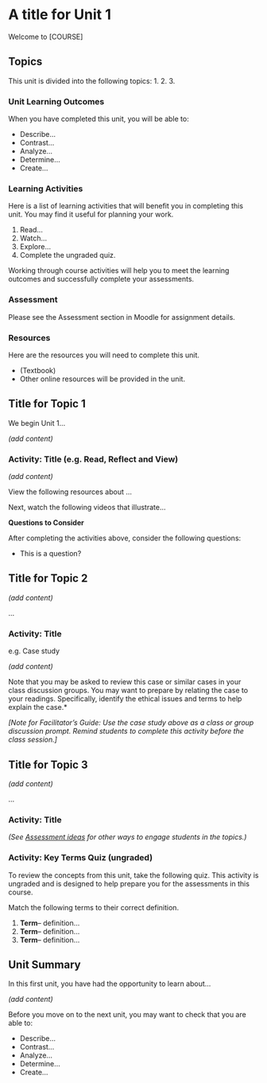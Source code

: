 # A title for Unit 1

Welcome to [COURSE]

## Topics {.unnumbered}

This unit is divided into the following topics:
1.
2.
3.


### Unit Learning Outcomes {.unnumbered}

When you have completed this unit, you will be able to:

- Describe…
- Contrast…
- Analyze…
- Determine…
- Create…

### Learning Activities {.unnumbered}

Here is a list of learning activities that will benefit you in completing this unit. You may find it useful for planning your work.

1. Read…
2. Watch…
3. Explore…
4. Complete the ungraded quiz.


::: {.note icon="true"}

Working through course activities will help you to meet the learning outcomes and successfully complete your assessments.

:::

### Assessment {.unnumbered} 

Please see the Assessment section in Moodle for assignment details.

### Resources {.unnumbered}

Here are the resources you will need to complete this unit.

- (Textbook)
- Other online resources will be provided in the unit.

## Title for Topic 1

We begin Unit 1…

*(add content)*

### Activity: Title (e.g. Read, Reflect and View) {-}

::: {.learning-activity title="this is the title"}

*(add content)*

View the following resources about …

Next, watch the following videos that illustrate…

**Questions to Consider**

After completing the activities above, consider the following questions:

- This is a question?

:::

## Title for Topic 2

*(add content)*

…

### Activity: Title {-}

::: {.learning-activity title="this is the title"}

e.g. Case study

*(add content)*

Note that you may be asked to review this case or similar cases in your class discussion groups. You may want to prepare by relating the case to your readings. Specifically, identify the ethical issues and terms to help explain the case.*

*[Note for Facilitator’s Guide: Use the case study above as a class or group discussion prompt. Remind students to complete this activity before the class session.]*

:::

## Title for Topic 3

*(add content)*

…

### Activity: Title {-}

::: {.learning-activity title="this is the title"}

*(See [Assessment ideas](https://multi-access.twu.ca/assessment/assessment-ideas) for other ways to engage students in the topics.)*

:::

### Activity: Key Terms Quiz (ungraded) {-}

::: {.learning-activity title="this is the title"}

To review the concepts from this unit, take the following quiz.  This activity is ungraded and is designed to help prepare you for the assessments in this course.

Match the following terms to their correct definition.

1. **Term**– definition…
2. **Term**– definition…
3. **Term**– definition…

:::

## Unit Summary {.unnumbered}

In this first unit, you have had the opportunity to learn about…

*(add content)*

::: {.check}

Before you move on to the next unit, you may want to check that you are able to:

- Describe…
- Contrast…
- Analyze…
- Determine…
- Create…

:::